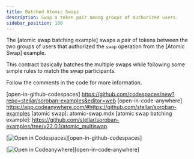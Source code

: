 ```yaml
---
title: Batched Atomic Swaps
description: Swap a token pair among groups of authorized users.
sidebar_position: 100
---
```


<head>
  <title>Swap a token pair among groups of authorized users.</title>
  <meta charSet="utf-8" />
  <meta
    property="og:title"
    content="Swap a token pair among groups of authorized users."
  />
  <meta
    property="og:description"
    content="Swap a pair of tokens between two groups of users that authorized the swap operation."
  />
</head>

The [atomic swap batching example] swaps a pair of tokens between the two groups of users that authorized the `swap` operation from the [Atomic Swap] example.

This contract basically batches the multiple swaps while following some simple rules to match the swap participants.

Follow the comments in the code for more information.

[open-in-github-codespaces] https://github.com/codespaces/new?repo=stellar/soroban-examples&editor=web [open-in-code-anywhere] https://app.codeanywhere.com/#https://github.com/stellar/soroban-examples [atomic swap]: atomic-swap.mdx [atomic swap batching example]: https://github.com/stellar/soroban-examples/tree/v22.0.1/atomic_multiswap

[![Open in Codespaces](https://github.com/codespaces/badge.svg)][open-in-github-codespaces]

[![Open in Codeanywhere](https://codeanywhere.com/img/open-in-codeanywhere-btn.svg)][open-in-code-anywhere]
